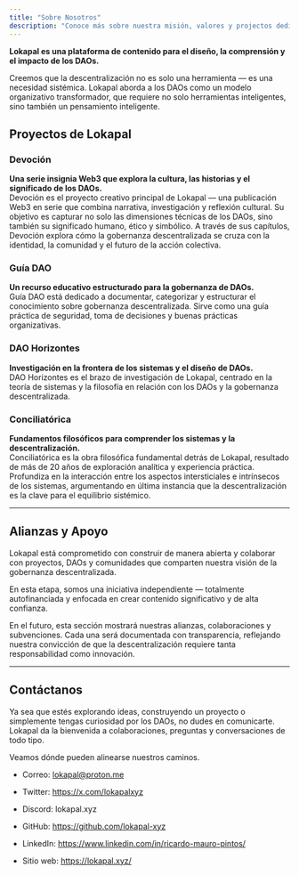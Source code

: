 ```yaml
---
title: "Sobre Nosotros"
description: "Conoce más sobre nuestra misión, valores y projectos dedicados a impulsar las organizaciones autónomas descentralizadas."
---
```


**Lokapal es una plataforma de contenido para el diseño, la comprensión y el impacto de los DAOs.**

Creemos que la descentralización no es solo una herramienta — es una necesidad sistémica. Lokapal aborda a los DAOs como un modelo organizativo transformador, que requiere no solo herramientas inteligentes, sino también un pensamiento inteligente.

## Proyectos de Lokapal

### Devoción  
**Una serie insignia Web3 que explora la cultura, las historias y el significado de los DAOs.**  
Devoción es el proyecto creativo principal de Lokapal — una publicación Web3 en serie que combina narrativa, investigación y reflexión cultural. Su objetivo es capturar no solo las dimensiones técnicas de los DAOs, sino también su significado humano, ético y simbólico. A través de sus capítulos, Devoción explora cómo la gobernanza descentralizada se cruza con la identidad, la comunidad y el futuro de la acción colectiva.


### Guía DAO  
**Un recurso educativo estructurado para la gobernanza de DAOs.**  
Guía DAO está dedicado a documentar, categorizar y estructurar el conocimiento sobre gobernanza descentralizada. Sirve como una guía práctica de seguridad, toma de decisiones y buenas prácticas organizativas.


### DAO Horizontes  
**Investigación en la frontera de los sistemas y el diseño de DAOs.**  
DAO Horizontes es el brazo de investigación de Lokapal, centrado en la teoría de sistemas y la filosofía en relación con los DAOs y la gobernanza descentralizada. 


### Conciliatórica  
**Fundamentos filosóficos para comprender los sistemas y la descentralización.**  
Conciliatórica es la obra filosófica fundamental detrás de Lokapal, resultado de más de 20 años de exploración analítica y experiencia práctica. Profundiza en la interacción entre los aspectos intersticiales e intrínsecos de los sistemas, argumentando en última instancia que la descentralización es la clave para el equilibrio sistémico.

---

## Alianzas y Apoyo

Lokapal está comprometido con construir de manera abierta y colaborar con proyectos, DAOs y comunidades que comparten nuestra visión de la gobernanza descentralizada.  

En esta etapa, somos una iniciativa independiente — totalmente autofinanciada y enfocada en crear contenido significativo y de alta confianza.  

En el futuro, esta sección mostrará nuestras alianzas, colaboraciones y subvenciones. Cada una será documentada con transparencia, reflejando nuestra convicción de que la descentralización requiere tanta responsabilidad como innovación.  


---

## Contáctanos

Ya sea que estés explorando ideas, construyendo un proyecto o simplemente tengas curiosidad por los DAOs, no dudes en comunicarte. Lokapal da la bienvenida a colaboraciones, preguntas y conversaciones de todo tipo.

Veamos dónde pueden alinearse nuestros caminos.

- Correo: lokapal@proton.me

- Twitter: https://x.com/lokapalxyz

- Discord: lokapal.xyz

- GitHub: https://github.com/lokapal-xyz

- LinkedIn: https://www.linkedin.com/in/ricardo-mauro-pintos/

- Sitio web: https://lokapal.xyz/
